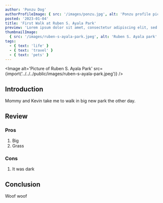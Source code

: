 ```yaml
---
author: 'Ponzu Dog'
authorProfileImage: { src: '/images/ponzu.jpg', alt: 'Ponzu profile picture' }
posted: '2023-01-04'
title: 'First Walk at Ruben S. Ayala Park'
preview: 'Lorem ipsum dolor sit amet, consectetur adipiscing elit, sed do eiusmod tempor incididunt ut labore et dolore magna aliqua. Ut enim ad minim veniam, quis nostrud exercitation ullamco laboris nisi ut aliquip ex ea commodo consequat. Duis aute irure dolor in reprehenderit in voluptate velit esse cillum dolore eu fugiat nulla pariatur. Excepteur sint occaecat cupidatat non proident, sunt in culpa qui officia deserunt mollit anim id est laborum.'
thumbnailImage:
  { src: '/images/ruben-s-ayala-park.jpeg', alt: 'Ruben S. Ayala park' }
tags:
  - { text: 'life' }
  - { text: 'travel' }
  - { text: 'pets' }
---
```



<Image
  alt='Picture of Ruben S. Ayala Park'
  src={import('../../../public/images/ruben-s-ayala-park.jpeg')}
/>

## Introduction

Mommy and Kevin take me to walk in big new park the other day.

## Review

### Pros

1. Big
2. Grass

### Cons

1. It was dark

## Conclusion

Woof woof
